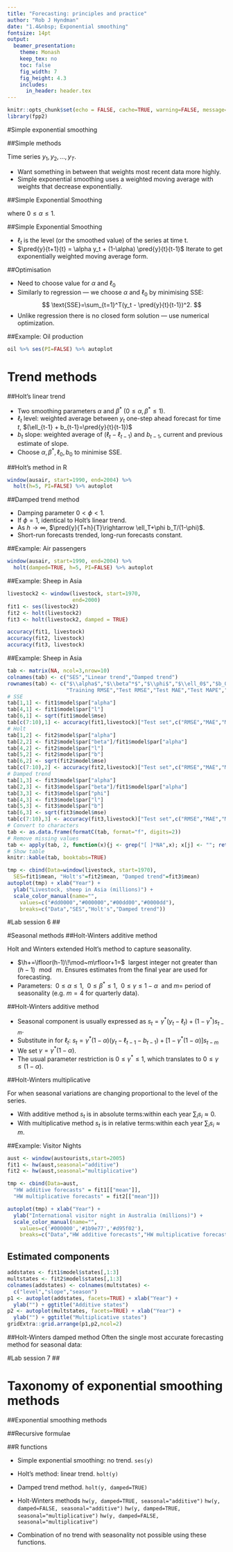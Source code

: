 ```yaml
---
title: "Forecasting: principles and practice"
author: "Rob J Hyndman"
date: "1.4&nbsp; Exponential smoothing"
fontsize: 14pt
output:
  beamer_presentation:
    theme: Monash
    keep_tex: no
    toc: false
    fig_width: 7
    fig_height: 4.3
    includes:
      in_header: header.tex
---
```


```r
knitr::opts_chunk$set(echo = FALSE, cache=TRUE, warning=FALSE, message=FALSE)
library(fpp2)
```


#Simple exponential smoothing

##Simple methods

Time series $y_1,y_2,\dots,y_T$.

\begin{block}{Random walk forecasts}
  \centerline{$\pred{y}{T+h}{T} = y_T$}
\end{block}\pause

\begin{block}{Average forecasts}
  \centerline{$\displaystyle\pred{y}{T+h}{T} = \frac1T\sum_{t=1}^T y_t$}
\end{block}\pause\vspace*{-0.2cm}

* Want something in between that weights most recent data more highly.
* Simple exponential smoothing uses a weighted moving average with weights that decrease exponentially.

##Simple Exponential Smoothing

\begin{block}{Forecast equation}
$\pred{y}{T+1}{T} = \alpha y_T + \alpha(1-\alpha) y_{T-1} + \alpha(1-\alpha)^2 y_{T-2}+ \cdots$
\end{block}
where $0 \le \alpha \le1$.\pause

\small\begin{tabular}{lllll}
\toprule
& \multicolumn{4}{l}{Weights assigned to observations for:}\\
Observation  &   $\alpha = 0.2$   &   $\alpha = 0.4$  &   $\alpha = 0.6$  & $\alpha = 0.8$ \\
\midrule
$y_{T}$      & 0.2         & 0.4          & 0.6         & 0.8\\
$y_{T-1}$    & 0.16        & 0.24         & 0.24        & 0.16\\
$y_{T-2}$    & 0.128       & 0.144        & 0.096       & 0.032\\
$y_{T-3}$    & 0.1024      & 0.0864       & 0.0384      & 0.0064\\
$y_{T-4}$    & $(0.2)(0.8)^4$  & $(0.4)(0.6)^4$   & $(0.6)(0.4)^4$  & $(0.8)(0.2)^4$\\
$y_{T-5}$    & $(0.2)(0.8)^5$  & $(0.4)(0.6)^5$   & $(0.6)(0.4)^5$  & $(0.8)(0.2)^5$\\
\bottomrule
\end{tabular}


##Simple Exponential Smoothing
\begin{block}{Component form}\vspace*{-0.8cm}
\begin{align*}
\text{Forecast equation}&&\pred{y}{t+h}{t} &= \ell_{t}\\
\text{Smoothing equation}&&\ell_{t} &= \alpha y_{t} + (1 - \alpha)\ell_{t-1}
\end{align*}
\end{block}

* $\ell_t$ is the level (or the smoothed value) of the series at time t.
* $\pred{y}{t+1}{t} = \alpha y_t + (1-\alpha) \pred{y}{t}{t-1}$\newline
  Iterate to get exponentially weighted moving average form.

\begin{block}{Weighted average form}
$\displaystyle\pred{y}{T+1}{T}=\sum_{j=0}^{T-1} \alpha(1-\alpha)^j y_{T-j}+(1-\alpha)^T \ell_{0}$
\end{block}

##Optimisation

  * Need to choose value for $\alpha$ and $\ell_0$
  * Similarly to regression --- we choose $\alpha$ and $\ell_0$ by minimising SSE:
$$
  \text{SSE}=\sum_{t=1}^T(y_t - \pred{y}{t}{t-1})^2.
$$
  * Unlike regression there is no closed form solution --- use numerical optimization.


##Example: Oil production

```r
oil %>% ses(PI=FALSE) %>% autoplot
```


# Trend methods

##Holt's linear trend

\begin{block}{Component form}\vspace*{-.6cm}
\begin{align*}
\text{Forecast }&& \pred{y}{t+h}{t} &= \ell_{t} + hb_{t} \\
\text{Level }&& \ell_{t} &= \alpha y_{t} + (1 - \alpha)(\ell_{t-1} + b_{t-1})\\
\text{Trend }&& b_{t} &= \beta^*(\ell_{t} - \ell_{t-1}) + (1 -\beta^*)b_{t-1},
\end{align*}
\end{block}
\pause

  * Two smoothing parameters $\alpha$ and $\beta^*$ ($0\le\alpha,\beta^*\le1$).
  * $\ell_t$ level: weighted average between $y_t$ one-step ahead forecast for time $t$, $(\ell_{t-1} + b_{t-1}=\pred{y}{t}{t-1})$
  * $b_t$ slope: weighted average of $(\ell_{t} - \ell_{t-1})$ and $b_{t-1}$, current and previous estimate of slope.
  * Choose $\alpha, \beta^*, \ell_0, b_0$ to minimise SSE.

##Holt's method in R

```r
window(ausair, start=1990, end=2004) %>%
  holt(h=5, PI=FALSE) %>% autoplot
```

##Damped trend method
\begin{block}{Component form}\vspace*{-0.6cm}
\begin{align*}
\pred{y}{t+h}{t} &= \ell_{t} + (\phi+\phi^2 + \dots + \phi^{h})b_{t} \\
\ell_{t} &= \alpha y_{t} + (1 - \alpha)(\ell_{t-1} + \phi b_{t-1})\\
b_{t} &= \beta^*(\ell_{t} - \ell_{t-1}) + (1 -\beta^*)\phi b_{t-1}.
\end{align*}
\end{block}
\pause

  * Damping parameter $0<\phi<1$.
  * If $\phi=1$, identical to Holt's linear trend.
  * As $h\rightarrow\infty$, $\pred{y}{T+h}{T}\rightarrow \ell_T+\phi b_T/(1-\phi)$.
  * Short-run forecasts trended, long-run forecasts constant.

##Example: Air passengers

```r
window(ausair, start=1990, end=2004) %>%
  holt(damped=TRUE, h=5, PI=FALSE) %>% autoplot
```

##Example: Sheep in Asia
```r
livestock2 <- window(livestock, start=1970,
                     end=2000)
fit1 <- ses(livestock2)
fit2 <- holt(livestock2)
fit3 <- holt(livestock2, damped = TRUE)
```

```r
accuracy(fit1, livestock)
accuracy(fit2, livestock)
accuracy(fit3, livestock)
```

##Example: Sheep in Asia

```r
tab <- matrix(NA, ncol=3,nrow=10)
colnames(tab) <- c("SES","Linear trend","Damped trend")
rownames(tab) <- c("$\\alpha$","$\\beta^*$","$\\phi$","$\\ell_0$","$b_0$",
                   "Training RMSE","Test RMSE","Test MAE","Test MAPE","Test MASE")
# SSE
tab[1,1] <- fit1$model$par["alpha"]
tab[4,1] <- fit1$model$par["l"]
tab[6,1] <- sqrt(fit1$model$mse)
tab[c(7:10),1] <- accuracy(fit1,livestock)["Test set",c("RMSE","MAE","MAPE","MASE")]
# Holt
tab[1,2] <- fit2$model$par["alpha"]
tab[2,2] <- fit2$model$par["beta"]/fit1$model$par["alpha"]
tab[4,2] <- fit2$model$par["l"]
tab[5,2] <- fit2$model$par["b"]
tab[6,2] <- sqrt(fit2$model$mse)
tab[c(7:10),2] <- accuracy(fit2,livestock)["Test set",c("RMSE","MAE","MAPE","MASE")]
# Damped trend
tab[1,3] <- fit3$model$par["alpha"]
tab[2,3] <- fit3$model$par["beta"]/fit1$model$par["alpha"]
tab[3,3] <- fit3$model$par["phi"]
tab[4,3] <- fit3$model$par["l"]
tab[5,3] <- fit3$model$par["b"]
tab[6,3] <- sqrt(fit3$model$mse)
tab[c(7:10),3] <- accuracy(fit3,livestock)["Test set",c("RMSE","MAE","MAPE","MASE")]
# Convert to characters
tab <- as.data.frame(formatC(tab, format="f", digits=2))
# Remove missing values
tab <- apply(tab, 2, function(x){j <- grep("[ ]*NA",x); x[j] <- ""; return(x)})
# Show table
knitr::kable(tab, booktabs=TRUE)

```

```r
tmp <- cbind(Data=window(livestock, start=1970),
  SES=fit1$mean, "Holt's"=fit2$mean, "Damped trend"=fit3$mean)
autoplot(tmp) + xlab("Year") +
  ylab("Livestock, sheep in Asia (millions)") +
  scale_color_manual(name="",
    values=c("#dd0000","#000000","#00dd00","#0000dd"),
    breaks=c("Data","SES","Holt's","Damped trend"))
```

#Lab session 6
##

\fontsize{48}{60}\sf\centering
\textbf{Lab Session 6}



#Seasonal methods
##Holt-Winters additive method

Holt and Winters extended Holt's method to capture seasonality.
\begin{block}{Component form}\vspace*{-0.6cm}
\begin{align*}
\pred{y}{t+h}{t} &= \ell_{t} + hb _{t} + s_{t-m+\h+} \\
\ell_{t} &= \alpha(y_{t} - s_{t-m}) + (1 - \alpha)(\ell_{t-1} + b_{t-1})\\
b_{t} &= \beta^*(\ell_{t} - \ell_{t-1}) + (1 - \beta^*)b_{t-1}\\
s_{t} &= \gamma (y_{t}-\ell_{t-1}-b_{t-1}) + (1-\gamma)s_{t-m},
\end{align*}
\end{block}\fontsize{12}{14}\sf


  * $\h+=\lfloor(h-1)\!\mod~m\rfloor+1=$&nbsp;  largest integer not greater than $(h-1)\!\mod~m$. Ensures estimates from the final year are used for forecasting.
  * Parameters:&nbsp; $0\le \alpha\le 1$,&nbsp; $0\le \beta^*\le 1$,&nbsp; $0\le \gamma\le 1-\alpha$&nbsp;  and $m=$  period of seasonality (e.g. $m=4$ for quarterly data).

##Holt-Winters additive method


  * Seasonal component is usually expressed as
        $s_{t} = \gamma^* (y_{t}-\ell_{t})+ (1-\gamma^*)s_{t-m}.$
  * Substitute in for $\ell_t$:
        $s_{t} = \gamma^*(1-\alpha) (y_{t}-\ell_{t-1}-b_{t-1})+ [1-\gamma^*(1-\alpha)]s_{t-m}$
  * We set $\gamma=\gamma^*(1-\alpha)$.
  * The usual parameter restriction is $0\le\gamma^*\le1$, which translates to $0\le\gamma\le(1-\alpha)$.



##Holt-Winters multiplicative
\fontsize{13}{15}\sf

For when seasonal variations are changing proportional to the level of the series.
\begin{block}{Component form}\vspace*{-0.6cm}
    \begin{align*}
        \pred{y}{t+h}{t} &= (\ell_{t} + hb_{t})s_{t-m+h_{m}^{+}}. \\
        \ell_{t} &= \alpha \frac{y_{t}}{s_{t-m}} + (1 - \alpha)(\ell_{t-1} + b_{t-1})\\
        b_{t} &= \beta^*(\ell_{t}-\ell_{t-1}) + (1 - \beta^*)b_{t-1}        \\
        s_{t} &= \gamma \frac{y_{t}}{(\ell_{t-1} + b_{t-1})} + (1 - \gamma)s_{t-m}
    \end{align*}
\end{block}\fontsize{12}{14}\sf

  * With additive method $s_t$ is in absolute terms:\newline within each year $\sum_i s_i \approx 0$.
  * With multiplicative method $s_t$ is in relative terms:\newline within each year $\sum_i s_i \approx m$.

##Example: Visitor Nights

```r
aust <- window(austourists,start=2005)
fit1 <- hw(aust,seasonal="additive")
fit2 <- hw(aust,seasonal="multiplicative")
```

```r
tmp <- cbind(Data=aust,
  "HW additive forecasts" = fit1[["mean"]],
  "HW multiplicative forecasts" = fit2[["mean"]])

autoplot(tmp) + xlab("Year") +
  ylab("International visitor night in Australia (millions)") +
  scale_color_manual(name="",
    values=c('#000000','#1b9e77','#d95f02'),
    breaks=c("Data","HW additive forecasts","HW multiplicative forecasts"))
```

## Estimated components

```r
addstates <- fit1$model$states[,1:3]
multstates <- fit2$model$states[,1:3]
colnames(addstates) <- colnames(multstates) <-
  c("level","slope","season")
p1 <- autoplot(addstates, facets=TRUE) + xlab("Year") +
  ylab("") + ggtitle("Additive states")
p2 <- autoplot(multstates, facets=TRUE) + xlab("Year") +
  ylab("") + ggtitle("Multiplicative states")
gridExtra::grid.arrange(p1,p2,ncol=2)
```

##Holt-Winters damped method
Often the single most accurate forecasting method for seasonal data:
\begin{block}{}\vspace*{-0.6cm}
\begin{align*}
\pred{y}{t+h}{t} &= [\ell_{t} + (\phi+\phi^2 + \dots + \phi^{h})b_{t}]s_{t-m+\h+} \\
\ell_{t} &= \alpha(y_{t} / s_{t-m}) + (1 - \alpha)(\ell_{t-1} + \phi b_{t-1})\\
b_{t} &= \beta^*(\ell_{t} - \ell_{t-1}) + (1 - \beta^*)\phi b_{t-1}       \\
s_{t} &= \gamma \frac{y_{t}}{(\ell_{t-1} + \phi b_{t-1})} + (1 - \gamma)s_{t-m}
\end{align*}
\end{block}


#Lab session 7
##

\fontsize{48}{60}\sf\centering
\textbf{Lab Session 7}





# Taxonomy of exponential smoothing methods

##Exponential smoothing methods
\fontsize{13}{15}\sf

\begin{block}{}
\begin{tabular}{ll|ccc}
& &\multicolumn{3}{c}{\bf Seasonal Component} \\
\multicolumn{2}{c|}{\bf Trend}& N & A & M\\
\multicolumn{2}{c|}{\bf Component}  & (None)    & (Additive)  & (Multiplicative)\\
\cline{3-5} &&&&\\[-0.4cm]
N & (None) & (N,N) & (N,A) & (N,M)\\
&&&&\\[-0.4cm]
A & (Additive) & (A,N) & (A,A) & (A,M)\\
&&&&\\[-0.4cm]
A\damped & (Additive damped) & (A\damped,N) & (A\damped,A) & (A\damped,M)
\end{tabular}
\end{block}\fontsize{12}{14}\sf

\begin{tabular}{lp{9.7cm}}
\textcolor[rgb]{0.90,0.,0.00}{(N,N)}:        &Simple exponential smoothing\\
\textcolor[rgb]{0.90,0.,0.00}{(A,N)}:        &Holt's linear method\\
\textcolor[rgb]{0.90,0.,0.00}{(A\damped,N)}: &Additive damped trend method\\
\textcolor[rgb]{0.90,0.,0.00}{(A,A)}:~~ &Additive Holt-Winters' method\\
\textcolor[rgb]{0.90,0.,0.00}{(A,M)}: &Multiplicative Holt-Winters' method\\
\textcolor[rgb]{0.90,0.,0.00}{(A\damped,M)}: &Damped multiplicative Holt-Winters' method
\end{tabular}

\begin{block}{}\fontsize{12}{14}\sf
There are also multiplicative trend methods (not recommended).
\end{block}

##Recursive formulae

\placefig{0}{1.2}{width=12.8cm,trim=0 125 0 0,clip=true}{fig_7_taxonomy.pdf}


##R functions
\fontsize{13}{15}\sf

* Simple exponential smoothing: no trend. \newline
  `ses(y)`
* Holt's method: linear trend. \newline
  `holt(y)`
* Damped trend method. \newline
  `holt(y, damped=TRUE)`
* Holt-Winters methods\newline
  `hw(y, damped=TRUE, seasonal="additive")`\newline
  `hw(y, damped=FALSE, seasonal="additive")`\newline
  `hw(y, damped=TRUE, seasonal="multiplicative")`\newline
  `hw(y, damped=FALSE, seasonal="multiplicative")`

* Combination of no trend with seasonality not possible using these functions.

